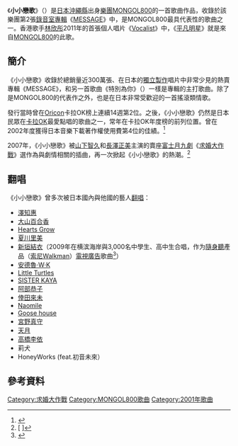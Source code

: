 {{noteTA
|G1=JP Show}}
{{Infobox song
| name           = 小小戀歌
| original_name  = 小さな恋のうた
| language       = [[日語|日語]]
| type           = 
| artist         = [[MONGOL800|MONGOL800]]
| album          = [[MESSAGE_(MONGOL800專輯)|MESSAGE]]
| released       = 2001年9月16日
| format         = 
| recorded       = 
| genre          = [[J-POP|J-POP]]、[[朋克搖滾|朋克搖滾]]
| length         = 3分43秒
| lyricist       = [[上江洌清作|上江洌清作]]
| composer       = [[MONGOL800|MONGOL800]]
| label          = [[HIGH_WAVE|HIGH WAVE]]<br />TISSUE FREAK RECORDS
| producer       = 
| chart_position = 
| misc           = 
}}
《'''小小戀歌'''》（{{lang-ja|'''小さな恋のうた'''}}）是[[日本|日本]][[沖繩縣|沖繩縣]]出身[[樂團|樂團]][[MONGOL800|MONGOL800]]的一首歌曲作品，收錄於該樂團第2張[[錄音室專輯|錄音室專輯]]《[[MESSAGE_(MONGOL800專輯)|MESSAGE]]》中，是MONGOL800最具代表性的歌曲之一。香港歌手[[林欣彤|林欣彤]]2011年的首張個人唱片《[[Vocalist|Vocalist]]》中，《[[平凡明星|平凡明星]]》就是來自[[MONGOL800|MONGOL800]]的此歌。

== 簡介 ==
《小小戀歌》收錄於總銷量近300萬張、在日本的[[獨立製作|獨立製作]]唱片中非常少見的熱賣專輯《MESSAGE》，和另一首歌曲《特別為你》（{{lang|ja|あなたに}}）一樣是專輯的主打歌曲。除了是MONGOL800的代表作之外，也是在日本非常受歡迎的一首搖滾類情歌。

發行當時曾在[[Oricon公信榜|Oricon]]卡拉OK榜上連續14週第2位。之後，《小小戀歌》仍然是日本民眾在[[卡拉OK|卡拉OK]]最愛點唱的歌曲之一，常年在卡拉OK年度榜的前列位置。曾在2002年度獲得日本音樂下載著作權使用費第4位的佳績。<ref>[http://journal.mycom.co.jp/news/2003/05/21/15.html {{lang|ja|着メロの著作権使用料は73億円とほぼ倍増 「SAKURAドロップス」がトップに}}]{{dead link|date=2017年12月 |bot=InternetArchiveBot |fix-attempted=yes }}</ref>

2007年，《小小戀歌》被[[山下智久|山下智久]]和[[長澤正美|長澤正美]]主演的賣座[[富士電視台週一晚間九點連續劇|富士月九劇]]《[[求婚大作戰|求婚大作戰]]》選作為與劇情相關的插曲，再一次掀起《小小戀歌》的熱潮。<ref>[{{Cite web |url=http://www.j-cast.com/tv/2007/09/19011469.html |script-title=ja:「やさしい歌は世界を変える」モンパチ、NHK特番に初出演 |access-date=2011-06-18 |archive-date=2019-06-09 |archive-url=https://web.archive.org/web/20190609192540/https://www.j-cast.com/tv/2007/09/19011469.html |dead-url=no }} {{lang|ja|「やさしい歌は世界を変える」モンパチ、NHK特番に初出演}}]</ref>

== 翻唱 ==
《小小戀歌》曾多次被日本國內與他國的藝人[[翻唱|翻唱]]：
*[[澤知惠|澤知惠]]
*[[大山百合香|大山百合香]]
*[[Hearts_Grow|Hearts Grow]]
*[[夏川里美|夏川里美]]
*[[新垣結衣|新垣結衣]]（2009年在横滨海岸與3,000名中學生、高中生合唱，作为[[隨身聽|隨身聽]]產品（[[Walkman|索尼Walkman]]）[[電視廣告|電視廣告]]歌曲<ref>{{Cite web |url=http://news.livedoor.com/article/detail/4435880/ |title=新垣結衣がアカペラで歌う「小さな恋のうた」が印象的～ウォークマン新CM |access-date=2011-06-18 |archive-url=https://web.archive.org/web/20150515062227/http://news.livedoor.com/article/detail/4435880/ |archive-date=2015-05-15 |dead-url=yes }}</ref>）
*[[安德魯·W·K|安德魯·W·K]]
*[[Little_Turtles|Little Turtles]]
*[[SISTER_KAYA|SISTER KAYA]]
*[[阿部恭子|阿部恭子]]
*[[倖田來未|倖田來未]]
*[[Naomile|Naomile]]
*[[Goose_house|Goose house]]
*[[宮野真守|宮野真守]]
*[[天月|天月]]
*[[高橋李依|高橋李依]]
*莉犬
*HoneyWorks (feat.初音未來）

== 參考資料 ==
{{reflist}}

{{DEFAULTSORT:Chiisana Koi no Uta}}
[[Category:求婚大作戰|Category:求婚大作戰]]
[[Category:MONGOL800歌曲|Category:MONGOL800歌曲]]
[[Category:2001年歌曲|Category:2001年歌曲]]